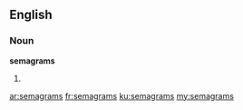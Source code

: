 ==English==

===Noun===
'''semagrams'''

# {{plural of|semagram}}

[[ar:semagrams]]
[[fr:semagrams]]
[[ku:semagrams]]
[[my:semagrams]]